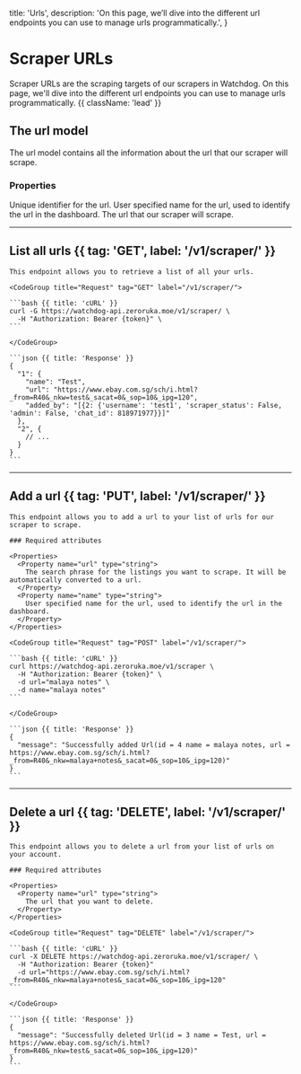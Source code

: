   title: 'Urls',
  description:
    'On this page, we’ll dive into the different url endpoints you can use to manage urls programmatically.',
}

# Scraper URLs

Scraper URLs are the scraping targets of our scrapers in Watchdog. On this page, we'll dive into the different url endpoints you can use to manage urls programmatically. {{ className: 'lead' }}

## The url model

The url model contains all the information about the url that our scraper will scrape.

### Properties

<Properties>
  <Property name="id" type="integer">
    Unique identifier for the url.
  </Property>
  <Property name="name" type="string">
    User specified name for the url, used to identify the url in the dashboard.
  </Property>
  <Property name="url" type="string">
    The url that our scraper will scrape.
  </Property>
</Properties>

---

## List all urls {{ tag: 'GET', label: '/v1/scraper/' }}

<Row>
  <Col>

    This endpoint allows you to retrieve a list of all your urls.

  </Col>
  <Col sticky>

    <CodeGroup title="Request" tag="GET" label="/v1/scraper/">

    ```bash {{ title: 'cURL' }}
    curl -G https://watchdog-api.zeroruka.moe/v1/scraper/ \
      -H "Authorization: Bearer {token}" \
    ```

    </CodeGroup>

    ```json {{ title: 'Response' }}
    {
      "1": {
        "name": "Test",
        "url": "https://www.ebay.com.sg/sch/i.html?_from=R40&_nkw=test&_sacat=0&_sop=10&_ipg=120",
        "added_by": "[{2: {'username': 'test1', 'scraper_status': False, 'admin': False, 'chat_id': 818971977}}]"
      },
      "2", {
        // ...
      }
    }
    ```

  </Col>
</Row>

---

## Add a url {{ tag: 'PUT', label: '/v1/scraper/' }}

<Row>
  <Col>

    This endpoint allows you to add a url to your list of urls for our scraper to scrape.

    ### Required attributes

    <Properties>
      <Property name="url" type="string">
        The search phrase for the listings you want to scrape. It will be automatically converted to a url.
      </Property>
      <Property name="name" type="string">
        User specified name for the url, used to identify the url in the dashboard.
      </Property>
    </Properties>

  </Col>
  <Col sticky>

    <CodeGroup title="Request" tag="POST" label="/v1/scraper/">

    ```bash {{ title: 'cURL' }}
    curl https://watchdog-api.zeroruka.moe/v1/scraper \
      -H "Authorization: Bearer {token}" \
      -d url="malaya notes" \
      -d name="malaya notes"
    ```

    </CodeGroup>

    ```json {{ title: 'Response' }}
    {
      "message": "Successfully added Url(id = 4 name = malaya notes, url = https://www.ebay.com.sg/sch/i.html?_from=R40&_nkw=malaya+notes&_sacat=0&_sop=10&_ipg=120)"
    }
    ```

  </Col>
</Row>

---

## Delete a url {{ tag: 'DELETE', label: '/v1/scraper/' }}

<Row>
  <Col>

    This endpoint allows you to delete a url from your list of urls on your account.

    ### Required attributes

    <Properties>
      <Property name="url" type="string">
        The url that you want to delete.
      </Property>
    </Properties>

  </Col>
  <Col sticky>

    <CodeGroup title="Request" tag="DELETE" label="/v1/scraper/">

    ```bash {{ title: 'cURL' }}
    curl -X DELETE https://watchdog-api.zeroruka.moe/v1/scraper/ \
      -H "Authorization: Bearer {token}"
      -d url="https://www.ebay.com.sg/sch/i.html?_from=R40&_nkw=malaya+notes&_sacat=0&_sop=10&_ipg=120"
    ```

    </CodeGroup>

    ```json {{ title: 'Response' }}
    {
      "message": "Successfully deleted Url(id = 3 name = Test, url = https://www.ebay.com.sg/sch/i.html?_from=R40&_nkw=test&_sacat=0&_sop=10&_ipg=120)"
    }
    ```

  </Col>
</Row>
